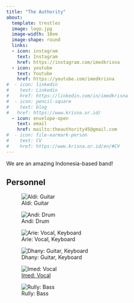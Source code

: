 ---
title: "The Authority"
about:
  template: trestles
  image: logo.jpg
  image-width: 10em
  image-shape: round
  links:
  - icon: instagram
    text: Instagram
    href: https://instagram.com/imedkrisna
  - icon: youtube
    text: Youtube
    href: https://youtube.com/imedkrisna
#  - icon: linkedin
#    text: Linkedin
#    href: https://linkedin.com/in/imedkrisna
#  - icon: pencil-square
#    text: blog
#   href: https://www.krisna.or.id/
  - icon: envelope-open
    text: email
    href: mailto:theauthority45@gmail.com
#  - icon: file-earmark-person
#    text: CV
#    href: https://www.krisna.or.id/en/#CV
---

We are an amazing Indonesia-based band!

## Personnel

::: {layout-ncol=2}
![Aldi: Guitar](aldi.jpg)

![Andi: Drum](andi.jpg)

![Arie: Vocal, Keyboard](logo.jpg)

![Dhany: Guitar, Keyboard](dhany.jpg)

![[Imed: Vocal](https://imedkrisna.github.io/)](imed.jpg)




![Rully: Bass](rully.jpg)
:::
